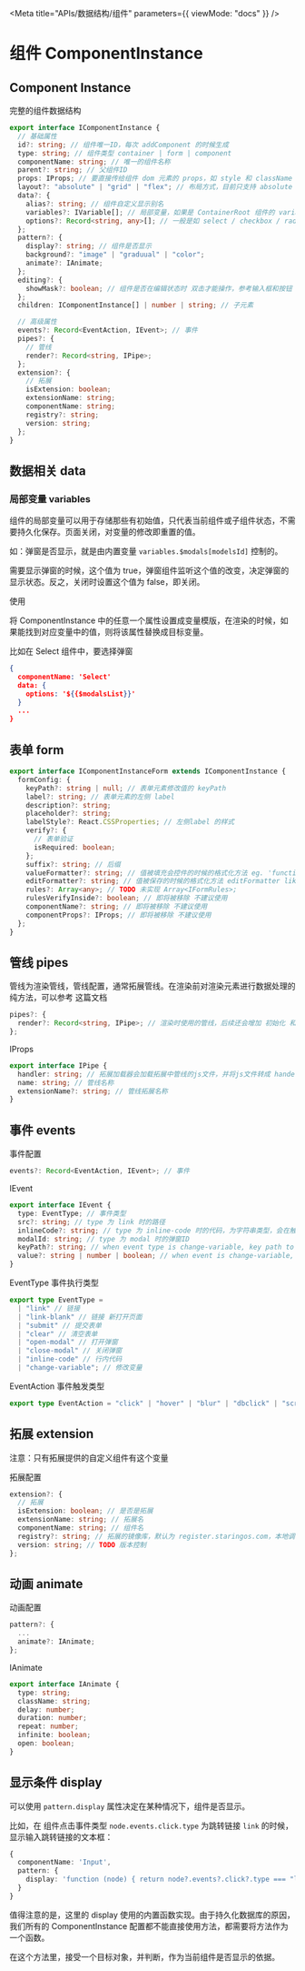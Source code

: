 
<Meta title="APIs/数据结构/组件" parameters={{ viewMode: "docs" }} />

# 组件 ComponentInstance

## Component Instance

完整的组件数据结构

```typescript
export interface IComponentInstance {
  // 基础属性
  id?: string; // 组件唯一ID，每次 addComponent 的时候生成
  type: string; // 组件类型 container | form | component
  componentName: string; // 唯一的组件名称
  parent?: string; // 父组件ID
  props: IProps; // 要直接传给组件 dom 元素的 props，如 style 和 className
  layout?: "absolute" | "grid" | "flex"; // 布局方式，目前只支持 absolute 和 flex
  data?: {
    alias?: string; // 组件自定义显示别名
    variables?: IVariable[]; // 局部变量，如果是 ContainerRoot 组件的 variables，则为全局变量
    options?: Record<string, any>[]; // 一般是如 select / checkbox / radio 等组件的值
  };
  pattern?: {
    display?: string; // 组件是否显示
    background?: "image" | "graduual" | "color";
    animate?: IAnimate;
  };
  editing?: {
    showMask?: boolean; // 组件是否在编辑状态时 双击才能操作，参考输入框和按钮
  };
  children: IComponentInstance[] | number | string; // 子元素

  // 高级属性
  events?: Record<EventAction, IEvent>; // 事件
  pipes?: {
    // 管线
    render?: Record<string, IPipe>;
  };
  extension?: {
    // 拓展
    isExtension: boolean;
    extensionName: string;
    componentName: string;
    registry?: string;
    version: string;
  };
}
```

## 数据相关 data

### 局部变量 variables

组件的局部变量可以用于存储那些有初始值，只代表当前组件或子组件状态，不需要持久化保存。页面关闭，对变量的修改即重置的值。

如：弹窗是否显示，就是由内置变量 `variables.$modals[modelsId]` 控制的。

需要显示弹窗的时候，这个值为 true，弹窗组件监听这个值的改变，决定弹窗的显示状态。反之，关闭时设置这个值为 false，即关闭。

使用

将 ComponentInstance 中的任意一个属性设置成变量模版，在渲染的时候，如果能找到对应变量中的值，则将该属性替换成目标变量。

比如在 Select 组件中，要选择弹窗

```json
{
  componentName: 'Select'
  data: {
    options: '${{$modalsList}}'
  }
  ...
}
```

## 表单 form

```typescript
export interface IComponentInstanceForm extends IComponentInstance {
  formConfig: {
    keyPath?: string | null; // 表单元素修改值的 keyPath
    label?: string; // 表单元素的左侧 label
    description?: string;
    placeholder?: string;
    labelStyle?: React.CSSProperties; // 左侧label 的样式
    verify?: {
      // 表单验证
      isRequired: boolean;
    };
    suffix?: string; // 后缀
    valueFormatter?: string; // 值被填充会控件的时候的格式化方法 eg. 'function(value) { return value + "px"; }';
    editFormatter?: string; // 值被保存的时候的格式化方法 editFormatter like send to edit formatter
    rules?: Array<any>; // TODO 未实现 Array<IFormRules>;
    rulesVerifyInside?: boolean; // 即将被移除 不建议使用
    componentName?: string; // 即将被移除 不建议使用
    componentProps?: IProps; // 即将被移除 不建议使用
  };
}
```

## 管线 pipes

管线为渲染管线，管线配置，通常拓展管线。在渲染前对渲染元素进行数据处理的纯方法，可以参考 <LinkTo kind="拓展-pipe-渲染管线--page">这篇文档</LinkTo>

```typescript
pipes?: {
  render?: Record<string, IPipe>; // 渲染时使用的管线，后续还会增加 初始化 和 销毁前 管线
};
```

IProps

```typescript
export interface IPipe {
  handler: string; // 拓展加载器会加载拓展中管线的js文件，并将js文件转成 hander 方法，存在这里，提供渲染管道调用
  name: string; // 管线名称
  extensionName?: string; // 管线拓展名称
}
```

## 事件 events

事件配置

```typescript
events?: Record<EventAction, IEvent>; // 事件
```

IEvent

```typescript
export interface IEvent {
  type: EventType; // 事件类型
  src?: string; // type 为 link 时的路径
  inlineCode?: string; // type 为 inline-code 时的代码，为字符串类型，会在触发时呗 eval 执行
  modalId: string; // type 为 modal 时的弹窗ID
  keyPath?: string; // when event type is change-variable, key path to varibles
  value?: string | number | boolean; // when event is change-variable, set keyPath from varibles to this value
}
```

EventType 事件执行类型

```typescript
export type EventType =
  | "link" // 链接
  | "link-blank" // 链接 新打开页面
  | "submit" // 提交表单
  | "clear" // 清空表单
  | "open-modal" // 打开弹窗
  | "close-modal" // 关闭弹窗
  | "inline-code" // 行内代码
  | "change-variable"; // 修改变量
```

EventAction 事件触发类型

```typescript
export type EventAction = "click" | "hover" | "blur" | "dbclick" | "scroll";
```

## 拓展 extension

注意：只有拓展提供的自定义组件有这个变量

拓展配置

```typescript
extension?: {
  // 拓展
  isExtension: boolean; // 是否是拓展
  extensionName: string; // 拓展名
  componentName: string; // 组件名
  registry?: string; // 拓展的镜像库，默认为 register.staringos.com，本地调试的时候会改为 localhost: 8081
  version: string; // TODO 版本控制
};
```

## 动画 animate

动画配置

```typescript
pattern?: {
  ...
  animate?: IAnimate;
};
```

IAnimate

```typescript
export interface IAnimate {
  type: string;
  className: string;
  delay: number;
  duration: number;
  repeat: number;
  infinite: boolean;
  open: boolean;
}
```

## 显示条件 display

可以使用 `pattern.display` 属性决定在某种情况下，组件是否显示。

比如，在 组件点击事件类型 `node.events.click.type` 为跳转链接 `link` 的时候，显示输入跳转链接的文本框：

```typescript
{
  componentName: 'Input',
  pattern: {
    display: 'function (node) { return node?.events?.click?.type === "link" }'
  }
}
```

值得注意的是，这里的 display 使用的内置函数实现。由于持久化数据库的原因，我们所有的 ComponentInstance 配置都不能直接使用方法，都需要将方法作为一个函数。

在这个方法里，接受一个目标对象，并判断，作为当前组件是否显示的依据。
